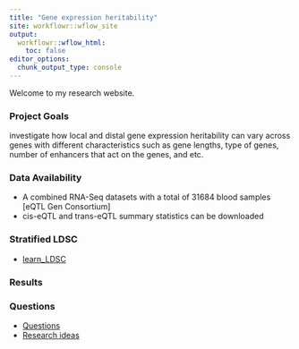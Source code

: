 ```yaml
---
title: "Gene expression heritability"
site: workflowr::wflow_site
output:
  workflowr::wflow_html:
    toc: false
editor_options:
  chunk_output_type: console
---
```


Welcome to my research website.

### **Project Goals**
investigate how local and distal gene expression heritability can vary across genes with different characteristics such as gene lengths, type of genes, number of enhancers that act on the genes, and etc. 

### **Data Availability**
* A combined RNA-Seq datasets with a total of 31684 blood samples [eQTL Gen Consortium]
* cis-eQTL and trans-eQTL summary statistics can be downloaded

### **Stratified LDSC**
* [learn_LDSC](build_LDSC_pipelines.html)

### **Results**


### **Questions**
* [Questions](questions.html)
* [Research ideas](research_ideas.html)
